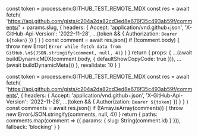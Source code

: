 
  const token = process.env.GITHUB_TEST_REMOTE_MDX
  const res = await fetch(
    'https://api.github.com/gists/c204a2da82cd3ed8e676f35c493ab59f/comments/' +
      params.slug,
    {
      headers: {
        Accept: 'application/vnd.github+json',
        'X-GitHub-Api-Version': '2022-11-28',
        ...(token && { Authorization: `Bearer ${token}` })
      }
    }
  )
  const comment = await res.json()
  if (!comment.body) {
    throw new Error(
      `Error while fetch data from GitHub.\n${JSON.stringify(comment, null, 4)}`
    )
  }
  return {
    props: {
      ...(await buildDynamicMDX(comment.body, {
        defaultShowCopyCode: true
      })),
      ...(await buildDynamicMeta())
    },
    revalidate: 10
  }
}

  const token = process.env.GITHUB_TEST_REMOTE_MDX
  const res = await fetch(
    'https://api.github.com/gists/c204a2da82cd3ed8e676f35c493ab59f/comments',
    {
      headers: {
        Accept: 'application/vnd.github+json',
        'X-GitHub-Api-Version': '2022-11-28',
        ...(token && { Authorization: `Bearer ${token}` })
      }
    }
  )
  const comments = await res.json()
  if (!Array.isArray(comments)) {
    throw new Error(JSON.stringify(comments, null, 4))
  }
  return {
    paths: comments.map(comment => ({
      params: { slug: String(comment.id) }
    })),
    fallback: 'blocking'
  }
}
